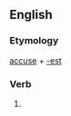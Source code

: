 ==English==

===Etymology===
[[accuse]] + [[-est]]

===Verb===
'''{{PAGENAME}}'''

# {{second-person singular of|[[accuse]]}}